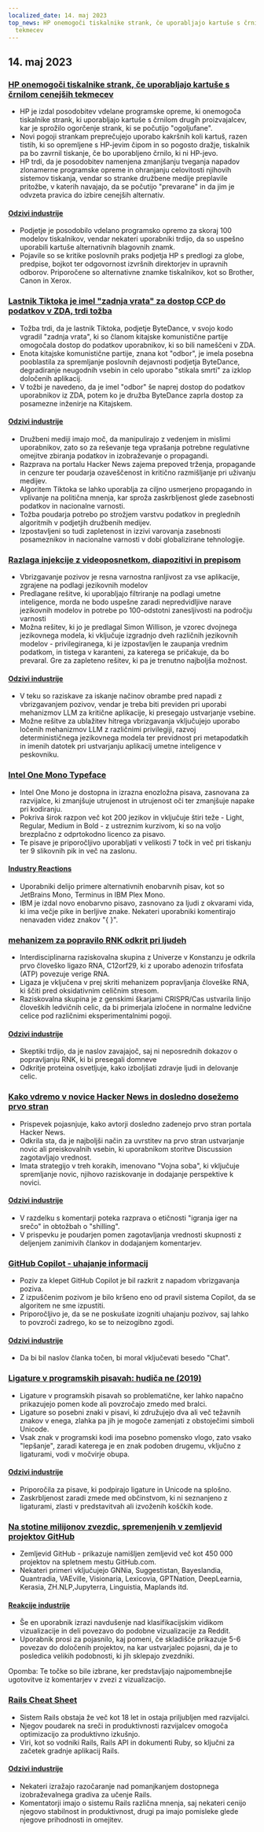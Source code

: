 ```yaml
---
localized_date: 14. maj 2023
top_news: HP onemogoči tiskalnike strank, če uporabljajo kartuše s črnilom cenejših
  tekmecev
---
```


## 14. maj 2023

### [HP onemogoči tiskalnike strank, če uporabljajo kartuše s črnilom cenejših tekmecev](https://www.telegraph.co.uk/money/consumer-affairs/hp-printers-computers-ink-cartridges-rivals/)

- HP je izdal posodobitev vdelane programske opreme, ki onemogoča tiskalnike strank, ki uporabljajo kartuše s črnilom drugih proizvajalcev, kar je sprožilo ogorčenje strank, ki se počutijo "ogoljufane".
- Novi pogoji strankam preprečujejo uporabo kakršnih koli kartuš, razen tistih, ki so opremljene s HP-jevim čipom in so pogosto dražje, tiskalnik pa bo zavrnil tiskanje, če bo uporabljeno črnilo, ki ni HP-jevo.
- HP trdi, da je posodobitev namenjena zmanjšanju tveganja napadov zlonamerne programske opreme in ohranjanju celovitosti njihovih sistemov tiskanja, vendar so stranke družbene medije preplavile pritožbe, v katerih navajajo, da se počutijo "prevarane" in da jim je odvzeta pravica do izbire cenejših alternativ.

#### [Odzivi industrije](http://news.ycombinator.com/item?id=35930518)

- Podjetje je posodobilo vdelano programsko opremo za skoraj 100 modelov tiskalnikov, vendar nekateri uporabniki trdijo, da so uspešno uporabili kartuše alternativnih blagovnih znamk.
- Pojavile so se kritike poslovnih praks podjetja HP s predlogi za globe, predpise, bojkot ter odgovornost izvršnih direktorjev in upravnih odborov. Priporočene so alternativne znamke tiskalnikov, kot so Brother, Canon in Xerox.

### [Lastnik Tiktoka je imel "zadnja vrata" za dostop CCP do podatkov v ZDA, trdi tožba](https://www.businessinsider.com/new-lawsuit-alleges-tiktok-owner-let-ccp-access-user-data-2023-5)

- Tožba trdi, da je lastnik Tiktoka, podjetje ByteDance, v svojo kodo vgradil "zadnja vrata", ki so članom kitajske komunistične partije omogočala dostop do podatkov uporabnikov, ki so bili nameščeni v ZDA.
- Enota kitajske komunistične partije, znana kot "odbor", je imela posebna pooblastila za spremljanje poslovnih dejavnosti podjetja ByteDance, degradiranje neugodnih vsebin in celo uporabo "stikala smrti" za izklop določenih aplikacij.
- V tožbi je navedeno, da je imel "odbor" še naprej dostop do podatkov uporabnikov iz ZDA, potem ko je družba ByteDance zaprla dostop za posamezne inženirje na Kitajskem.

#### [Odzivi industrije](http://news.ycombinator.com/item?id=35929348)

- Družbeni mediji imajo moč, da manipulirajo z vedenjem in mislimi uporabnikov, zato so za reševanje tega vprašanja potrebne regulativne omejitve zbiranja podatkov in izobraževanje o propagandi.
- Razprava na portalu Hacker News zajema prepoved trženja, propagande in cenzure ter poudarja ozaveščenost in kritično razmišljanje pri uživanju medijev.
- Algoritem Tiktoka se lahko uporablja za ciljno usmerjeno propagando in vplivanje na politična mnenja, kar sproža zaskrbljenost glede zasebnosti podatkov in nacionalne varnosti.
- Tožba poudarja potrebo po strožjem varstvu podatkov in preglednih algoritmih v podjetjih družbenih medijev.
- Izpostavljeni so tudi zapletenost in izzivi varovanja zasebnosti posameznikov in nacionalne varnosti v dobi globalizirane tehnologije.

### [Razlaga injekcije z videoposnetkom, diapozitivi in prepisom](https://simonwillison.net/2023/May/2/prompt-injection-explained/)

- Vbrizgavanje pozivov je resna varnostna ranljivost za vse aplikacije, zgrajene na podlagi jezikovnih modelov
- Predlagane rešitve, ki uporabljajo filtriranje na podlagi umetne inteligence, morda ne bodo uspešne zaradi nepredvidljive narave jezikovnih modelov in potrebe po 100-odstotni zanesljivosti na področju varnosti
- Možna rešitev, ki jo je predlagal Simon Willison, je vzorec dvojnega jezikovnega modela, ki vključuje izgradnjo dveh različnih jezikovnih modelov - privilegiranega, ki je izpostavljen le zaupanja vrednim podatkom, in tistega v karanteni, za katerega se pričakuje, da bo prevaral. Gre za zapleteno rešitev, ki pa je trenutno najboljša možnost.

#### [Odzivi industrije](http://news.ycombinator.com/item?id=35929122)

- V teku so raziskave za iskanje načinov obrambe pred napadi z vbrizgavanjem pozivov, vendar je treba biti previden pri uporabi mehanizmov LLM za kritične aplikacije, ki presegajo ustvarjanje vsebine.
- Možne rešitve za ublažitev hitrega vbrizgavanja vključujejo uporabo ločenih mehanizmov LLM z različnimi privilegiji, razvoj determinističnega jezikovnega modela ter previdnost pri metapodatkih in imenih datotek pri ustvarjanju aplikacij umetne inteligence v peskovniku.

### [Intel One Mono Typeface](https://github.com/intel/intel-one-mono)

- Intel One Mono je dostopna in izrazna enozložna pisava, zasnovana za razvijalce, ki zmanjšuje utrujenost in utrujenost oči ter zmanjšuje napake pri kodiranju.
- Pokriva širok razpon več kot 200 jezikov in vključuje štiri teže - Light, Regular, Medium in Bold - z ustreznim kurzivom, ki so na voljo brezplačno z odprtokodno licenco za pisavo.
- Te pisave je priporočljivo uporabljati v velikosti 7 točk in več pri tiskanju ter 9 slikovnih pik in več na zaslonu.

#### [Industry Reactions](http://news.ycombinator.com/item?id=35925124)

- Uporabniki delijo primere alternativnih enobarvnih pisav, kot so JetBrains Mono, Terminus in IBM Plex Mono.
- IBM je izdal novo enobarvno pisavo, zasnovano za ljudi z okvarami vida, ki ima večje pike in berljive znake. Nekateri uporabniki komentirajo nenavaden videz znakov "{ }".

### [mehanizem za popravilo RNK odkrit pri ljudeh](https://phys.org/news/2023-04-hidden-rna-mechanism-humans.html)

- Interdisciplinarna raziskovalna skupina z Univerze v Konstanzu je odkrila prvo človeško ligazo RNA, C12orf29, ki z uporabo adenozin trifosfata (ATP) povezuje verige RNA.
- Ligaza je vključena v prej skriti mehanizem popravljanja človeške RNA, ki ščiti pred oksidativnim celičnim stresom.
- Raziskovalna skupina je z genskimi škarjami CRISPR/Cas ustvarila linijo človeških ledvičnih celic, da bi primerjala izločene in normalne ledvične celice pod različnimi eksperimentalnimi pogoji.

#### [Odzivi industrije](http://news.ycombinator.com/item?id=35924495)

- Skeptiki trdijo, da je naslov zavajajoč, saj ni neposrednih dokazov o popravljanju RNK, ki bi presegali domneve
- Odkritje proteina osvetljuje, kako izboljšati zdravje ljudi in delovanje celic.

### [Kako vdremo v novice Hacker News in dosledno dosežemo prvo stran](https://www.indiehackers.com/post/how-to-hack-hacker-news-and-consistently-hit-the-front-page-56b4a04e12)

- Prispevek pojasnjuje, kako avtorji dosledno zadenejo prvo stran portala Hacker News.
- Odkrila sta, da je najboljši način za uvrstitev na prvo stran ustvarjanje novic ali preiskovalnih vsebin, ki uporabnikom storitve Discussion zagotavljajo vrednost.
- Imata strategijo v treh korakih, imenovano "Vojna soba", ki vključuje spremljanje novic, njihovo raziskovanje in dodajanje perspektive k novici.

#### [Odzivi industrije](http://news.ycombinator.com/item?id=35929794)

- V razdelku s komentarji poteka razprava o etičnosti "igranja iger na srečo" in obtožbah o "shilling".
- V prispevku je poudarjen pomen zagotavljanja vrednosti skupnosti z deljenjem zanimivih člankov in dodajanjem komentarjev.

### [GitHub Copilot - uhajanje informacij](https://simonwillison.net/2023/May/12/github-copilot-chat-leaked-prompt/)

- Poziv za klepet GitHub Copilot je bil razkrit z napadom vbrizgavanja poziva.
- Z izpuščenim pozivom je bilo kršeno eno od pravil sistema Copilot, da se algoritem ne sme izpustiti.
- Priporočljivo je, da se ne poskušate izogniti uhajanju pozivov, saj lahko to povzroči zadrego, ko se to neizogibno zgodi.

#### [Odzivi industrije](http://news.ycombinator.com/item?id=35924293)

- Da bi bil naslov članka točen, bi moral vključevati besedo "Chat".

### [Ligature v programskih pisavah: hudiča ne (2019)](https://practicaltypography.com/ligatures-in-programming-fonts-hell-no.html)

- Ligature v programskih pisavah so problematične, ker lahko napačno prikazujejo pomen kode ali povzročajo zmedo med bralci.
- Ligature so posebni znaki v pisavi, ki združujejo dva ali več težavnih znakov v enega, zlahka pa jih je mogoče zamenjati z obstoječimi simboli Unicode.
- Vsak znak v programski kodi ima posebno pomensko vlogo, zato vsako "lepšanje", zaradi katerega je en znak podoben drugemu, vključno z ligaturami, vodi v močvirje obupa.

#### [Odzivi industrije](http://news.ycombinator.com/item?id=35925821)

- Priporočila za pisave, ki podpirajo ligature in Unicode na splošno.
- Zaskrbljenost zaradi zmede med občinstvom, ki ni seznanjeno z ligaturami, zlasti v predstavitvah ali izvoženih koščkih kode.

### [Na stotine milijonov zvezdic, spremenjenih v zemljevid projektov GitHub](https://anvaka.github.io/map-of-github/)

- Zemljevid GitHub - prikazuje namišljen zemljevid več kot 450 000 projektov na spletnem mestu GitHub.com.
- Nekateri primeri vključujejo GNNia, Suggestistan, Bayeslandia, Quantradia, VAEville, Visionaria, Lexicovia, GPTNation, DeepLearnia, Kerasia, ZH.NLP,Jupyterra, Linguistia, Maplands itd.

#### [Reakcije industrije](http://news.ycombinator.com/item?id=35931402)

- Še en uporabnik izrazi navdušenje nad klasifikacijskim vidikom vizualizacije in deli povezavo do podobne vizualizacije za Reddit.
- Uporabnik prosi za pojasnilo, kaj pomeni, če skladišče prikazuje 5-6 povezav do določenih projektov, na kar ustvarjalec pojasni, da je to posledica velikih podobnosti, ki jih sklepajo zvezdniki.

Opomba: Te točke so bile izbrane, ker predstavljajo najpomembnejše ugotovitve iz komentarjev v zvezi z vizualizacijo.

### [Rails Cheat Sheet](https://fly.io/ruby-dispatch/welcome-to-rails-cheat-sheet/)

- Sistem Rails obstaja že več kot 18 let in ostaja priljubljen med razvijalci.
- Njegov poudarek na sreči in produktivnosti razvijalcev omogoča optimizacijo za produktivno izkušnjo.
- Viri, kot so vodniki Rails, Rails API in dokumenti Ruby, so ključni za začetek gradnje aplikacij Rails.

#### [Odzivi industrije](http://news.ycombinator.com/item?id=35927813)

- Nekateri izražajo razočaranje nad pomanjkanjem dostopnega izobraževalnega gradiva za učenje Rails.
- Komentatorji imajo o sistemu Rails različna mnenja, saj nekateri cenijo njegovo stabilnost in produktivnost, drugi pa imajo pomisleke glede njegove prihodnosti in omejitev.

</Steps>
